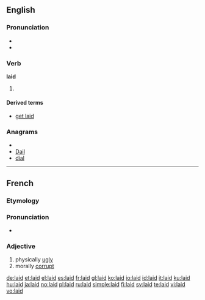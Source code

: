 ==English==

{{rank|sound|didn't|natural|516|laid|cold|led|low}}

===Pronunciation===
* {{audio|en-us-laid.ogg|Audio (US)}}
* {{rhymes|eɪd}}

===Verb===
'''laid'''

# {{past of|[[lay]]}}

====Derived terms====
* [[get laid]]

===Anagrams===
* {{alphagram|adil}}
* [[Dail#English|Dail]]
* [[dial#English|dial]]

----

==French==

===Etymology===
{{etyl|fro|fr}} {{term|lai|lang=fro}}

===Pronunciation===
* {{audio|Fr-laid.ogg|audio}}

===Adjective===
{{fr-adj}}

# physically [[ugly]]
# morally [[corrupt]]

[[de:laid]]
[[et:laid]]
[[el:laid]]
[[es:laid]]
[[fr:laid]]
[[gl:laid]]
[[ko:laid]]
[[io:laid]]
[[id:laid]]
[[it:laid]]
[[ku:laid]]
[[hu:laid]]
[[ja:laid]]
[[no:laid]]
[[pl:laid]]
[[ru:laid]]
[[simple:laid]]
[[fi:laid]]
[[sv:laid]]
[[te:laid]]
[[vi:laid]]
[[vo:laid]]